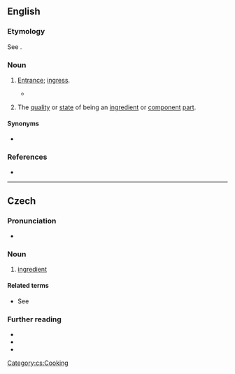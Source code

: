 ==English==

===Etymology===
See {{m|en|ingredient}}.

===Noun===
{{en-noun|-}}

# {{lb|en|obsolete}} [[entrance#Noun|Entrance]]; [[ingress#Noun|ingress]].
#* {{RQ:Hale Contemplations|chapter=The Great Audit. VVith the Account of the Good Stevvard. [The Account of the Good Steward.]|pages=462A–463A|pageref=462A|passage=I looked upon them [worldly advantages] as External and Adventitious advantages, that had no '''ingredience''' at all into my Soul, unleſs poſſibly for the worſe.}}
# {{lb|en|obsolete}} The [[quality#Noun|quality]] or [[state#Noun|state]] of being an [[ingredient]] or [[component]] [[part#Noun|part]].

====Synonyms====
* {{l|en|ingrediency}}

===References===
* {{R:Webster 1913}}

----

==Czech==
{{wp|lang=cs}}

===Pronunciation===
* {{cs-IPA|ingredyjence}}

===Noun===
{{cs-noun|g=f}}

# [[ingredient]]
#: {{syn|cs|přísada}}

====Related terms====
* See {{l|cs|gradace}}

===Further reading===
* {{R:PSJC}}
* {{R:SSJC}}
* {{R:IJP}}

[[Category:cs:Cooking]]